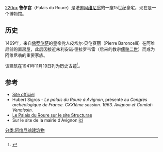 [[image:_Palais_du_Roure_par_JM_Rosier.JPG|220px]]
'''鲁尔宫'''（Palais du Roure）是法国[[阿维尼翁|阿维尼翁]]的一座15世纪豪宅，现在是一个博物馆。 

==历史==
1469年，来自[[佛罗伦萨|佛罗伦萨]]的皇帝党人皮埃尔·贝伦赛丽（Pierre Baroncelli）在阿维尼翁购置房屋，此后因接近朱利安诺·德拉罗韦雷（后来的教宗[[儒略二世|儒略二世]]）而成为阿维尼翁的重要家族。

该建筑在1941年11月19日列为历史古迹<ref>{{mérimée|PA00081942|Palais de Roure}}</ref>。

== 参考 ==
{{References}}
* [http://www.angladon.com/ Site officiel]
* Hubert Sigros - ''Le palais du Roure à Avignon'', présenté au ''Congrès archéologique de France. CXXIème session. 1963. Avignon et Comtat-Venaissin''.
* [http://fr.structurae.de/structures/data/index.cfm?ID=s0014694 Le Palais du Roure sur le site Structurae]
* Sur le site de la mairie d'Avignon [http://www.mairie-avignon.fr/fr/culture/musees/roure.php ici]

{{coord|display=title}}
{{normdaten}}
[[分类:阿维尼翁建筑物|分类:阿维尼翁建筑物]]
